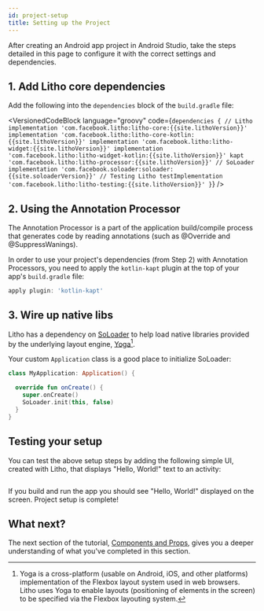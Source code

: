 ```yaml
---
id: project-setup
title: Setting up the Project
---
```



After creating an Android app project in Android Studio, take the steps detailed in this page to configure it with the correct settings and dependencies.

## 1. Add Litho core dependencies

Add the following into the `dependencies` block of the `build.gradle` file:

<VersionedCodeBlock language="groovy" code={`
dependencies {
  // Litho
  implementation 'com.facebook.litho:litho-core:{{site.lithoVersion}}'
  implementation 'com.facebook.litho:litho-core-kotlin:{{site.lithoVersion}}'
  implementation 'com.facebook.litho:litho-widget:{{site.lithoVersion}}'
  implementation 'com.facebook.litho:litho-widget-kotlin:{{site.lithoVersion}}'
  kapt 'com.facebook.litho:litho-processor:{{site.lithoVersion}}'
  // SoLoader
  implementation 'com.facebook.soloader:soloader:{{site.soloaderVersion}}'
  // Testing Litho
  testImplementation 'com.facebook.litho:litho-testing:{{site.lithoVersion}}'
}
`} />

## 2. Using the Annotation Processor

The Annotation Processor is a part of the application build/compile process that generates code by reading annotations (such as @Override and @SuppressWanings).

In order to use your project's dependencies (from Step 2) with Annotation Processors, you need to apply the `kotlin-kapt` plugin at the top of your app's `build.gradle` file:

```groovy
apply plugin: 'kotlin-kapt'
```

## 3. Wire up native libs

Litho has a dependency on [SoLoader](https://github.com/facebook/SoLoader) to help load native libraries provided by the underlying layout engine, [Yoga](https://yogalayout.com/docs/)[^1].

[^1]: Yoga is a cross-platform (usable on Android, iOS, and other platforms) implementation of the Flexbox layout system used in web browsers. Litho uses Yoga to enable layouts (positioning of elements in the screen) to be specified via the Flexbox layouting system.

Your custom `Application` class is a good place to initialize SoLoader:

```kotlin title="MyApplication.kt"
class MyApplication: Application() {

  override fun onCreate() {
    super.onCreate()
    SoLoader.init(this, false)
  }
}
```

## Testing your setup

You can test the above setup steps by adding the following simple UI, created with Litho, that displays "Hello, World!" text to an activity:

```kotlin file=sample/src/main/java/com/facebook/samples/litho/onboarding/MyActivity.kt start=start_example end=end_example
```

If you build and run the app you should see "Hello, World!" displayed on the screen. Project setup is complete!

## What next?

The next section of the tutorial, [Components and Props](first-components.md), gives you a deeper understanding of what you've completed in this section.

